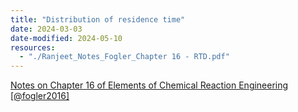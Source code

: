 ```yaml
--- 
title: "Distribution of residence time"
date: 2024-03-03
date-modified: 2024-05-10
resources:
  - "./Ranjeet_Notes_Fogler_Chapter 16 - RTD.pdf"
---
```



::: {.callout-note}

[Notes on Chapter 16 of Elements of Chemical Reaction Engineering
[@fogler2016]](./Ranjeet_Notes_Fogler_Chapter 16 - RTD.pdf)

:::


